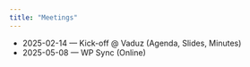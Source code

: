 ```yaml
---
title: "Meetings"
---
```

- 2025-02-14 — Kick-off @ Vaduz (Agenda, Slides, Minutes)
- 2025-05-08 — WP Sync (Online)
